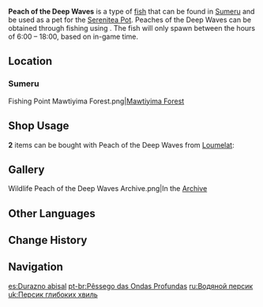 {{About|the fish|the [[furnishing]]|Ornamental Peach of the Deep Waves}}
{{Item Infobox
|id           = 131022
|image        = Item Peach of the Deep Waves.png
|type         = Fish
|invCategory  = Materials
|lbFamily     = Fish
|lbGroup      = Anglers
|lbType       = Wildlife
|location     = 
|quality      = 3
|description  = Medium-sized, round fish with horn-like cartilage that is used to dig underwater burrows, build shelters and drive away creatures that try to harm them.<br />This species' whole body is pink and the tail fin is green, colors that are associated with the [[Zaytun Peach]]. These fish are, as their name suggests, so sweet that they are considered "ideal for dessert."<br />Doubtless, owing to various factors, the fish dessert that the fish chefs were hoping to create did not pan out. Because this type of fish is rare and expensive, it is often farmed as an ornamental fish.<br />There is a large customer base that doesn't want to spend too much Mora on this kind of pufferfish, but nevertheless can't get enough of its bright colors. There are even enterprising businessmen who have managed to reverse this phenomenon, modeling their Zaytun Peaches after these pufferfish. The sales of those are pretty good.
|source1      = [[Fishing]]
}}
'''Peach of the Deep Waves''' is a type of [[fish]] that can be found in [[Sumeru]] and be used as a pet for the [[Serenitea Pot]]. Peaches of the Deep Waves can be obtained through fishing using {{Item|Sugardew Bait|20}}. The fish will only spawn between the hours of 6:00 – 18:00, based on in-game time.

==Location==
{{Main|Fishing Points}}

===Sumeru===
<gallery>
Fishing Point Mawtiyima Forest.png|[[Fishing/Fishing Point#Mawtiyima Forest|Mawtiyima Forest]]
</gallery>

==Shop Usage==
'''2''' items can be bought with Peach of the Deep Waves from [[Loumelat]]:
{{Shop/Header|currency=Fish|vendor=Loumelat}}
{{Shop|End of the Line|{{Card|Peach of the Deep Waves|4}}{{Card|Lazurite Axe Marlin|16}}{{Card|Halcyon Jade Axe Marlin|16}}|1}}<!--Bow-->
{{Shop|Original Fish Ointment|{{Card|Peach of the Deep Waves|2}}{{Card|Lazurite Axe Marlin|8}}{{Card|Halcyon Jade Axe Marlin|8}}|4}}<!--Refinement-->
{{Shop/Footer}}
<!--
==Trivia==
*
-->
==Gallery==
<gallery>
Wildlife Peach of the Deep Waves Archive.png|In the [[Archive]]
</gallery>

==Other Languages==
{{Other Languages
|default_hidden = 1
|en      = Peach of the Deep Waves
|zhs     = 沉波蜜桃
|zhs_rm  = Chén Bō Mìtáo
|zht     = 沉波蜜桃
|zht_rm  = Chén Bō Mìtáo
|ja      = 浮沈蜜桃
|ja_rm   = Fuchin Mittou{{Assumed}}
|ko      = 파도에 빠진 복숭아
|ko_rm   = Padoe Ppajin Boksung'a
|es      = Durazno abisal
|fr      = Pêche des vagues profondes
|ru      = Водяной персик
|th      = Peach of the Deep Waves
|vi      = Cá Nóc Trái Đào
|de      = Tiefwellen-Pfirsich
|id      = Peach of the Deep Waves
|pt      = Pêssego das Ondas Profundas
|tr      = Derin Dalga Şeftalisi
|it      = Pesce pesca delle profondità
}}

==Change History==
{{Change History|3.0}}

==Navigation==
{{Material Navbox|type=Fishing Materials|state=collapsed}}
{{Wildlife Navbox}}

[[es:Durazno abisal]]
[[pt-br:Pêssego das Ondas Profundas]]
[[ru:Водяной персик]]
[[uk:Персик глибоких хвиль]]